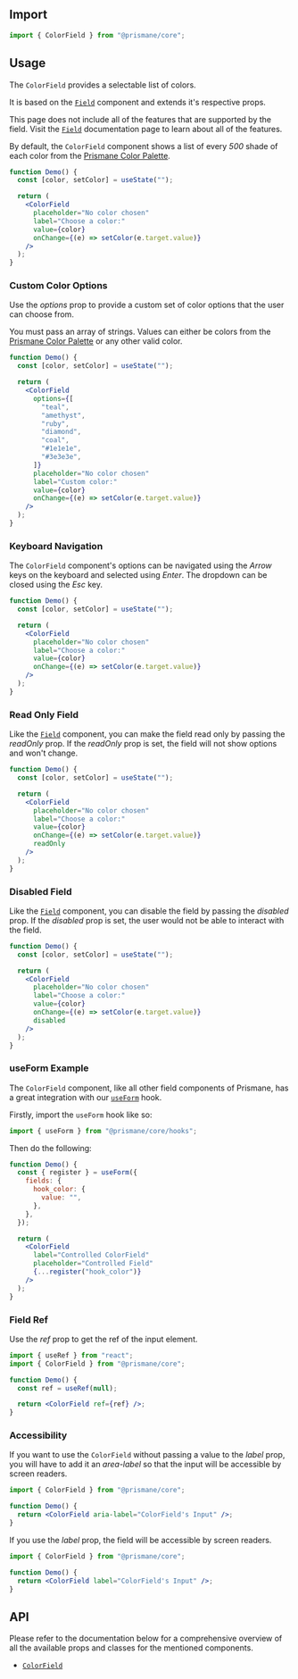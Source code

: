 ## Import

```js
import { ColorField } from "@prismane/core";
```

## Usage

The `ColorField` provides a selectable list of colors.

It is based on the [`Field`](/docs/components/inputs/field) component and extends it's respective props.

This page does not include all of the features that are supported by the field. Visit the [`Field`](/docs/components/inputs/field) documentation page to learn about all of the features.

By default, the `ColorField` component shows a list of every _500_ shade of each color from the [Prismane Color Palette](/docs/styling/color-palette).

```jsx preview
function Demo() {
  const [color, setColor] = useState("");

  return (
    <ColorField
      placeholder="No color chosen"
      label="Choose a color:"
      value={color}
      onChange={(e) => setColor(e.target.value)}
    />
  );
}
```

### Custom Color Options

Use the _options_ prop to provide a custom set of color options that the user can choose from.

You must pass an array of strings. Values can either be colors from the [Prismane Color Palette](/docs/styling/color-palette) or any other valid color.

```jsx preview
function Demo() {
  const [color, setColor] = useState("");

  return (
    <ColorField
      options={[
        "teal",
        "amethyst",
        "ruby",
        "diamond",
        "coal",
        "#1e1e1e",
        "#3e3e3e",
      ]}
      placeholder="No color chosen"
      label="Custom color:"
      value={color}
      onChange={(e) => setColor(e.target.value)}
    />
  );
}
```

### Keyboard Navigation

The `ColorField` component's options can be navigated using the _Arrow_ keys on the keyboard and selected using _Enter_. The dropdown can be closed using the _Esc_ key.

```jsx preview
function Demo() {
  const [color, setColor] = useState("");

  return (
    <ColorField
      placeholder="No color chosen"
      label="Choose a color:"
      value={color}
      onChange={(e) => setColor(e.target.value)}
    />
  );
}
```

### Read Only Field

Like the [`Field`](/docs/components/field) component, you can make the field read only by passing the _readOnly_ prop. If the _readOnly_ prop is set, the field will not show options and won't change.

```jsx preview
function Demo() {
  const [color, setColor] = useState("");

  return (
    <ColorField
      placeholder="No color chosen"
      label="Choose a color:"
      value={color}
      onChange={(e) => setColor(e.target.value)}
      readOnly
    />
  );
}
```

### Disabled Field

Like the [`Field`](/docs/components/field) component, you can disable the field by passing the _disabled_ prop. If the _disabled_ prop is set, the user would not be able to interact with the field.

```jsx preview
function Demo() {
  const [color, setColor] = useState("");

  return (
    <ColorField
      placeholder="No color chosen"
      label="Choose a color:"
      value={color}
      onChange={(e) => setColor(e.target.value)}
      disabled
    />
  );
}
```

### useForm Example

The `ColorField` component, like all other field components of Prismane, has a great integration with our [`useForm`](/docs/hooks/use-form) hook.

Firstly, import the `useForm` hook like so:

```js
import { useForm } from "@prismane/core/hooks";
```

Then do the following:

```jsx preview
function Demo() {
  const { register } = useForm({
    fields: {
      hook_color: {
        value: "",
      },
    },
  });

  return (
    <ColorField
      label="Controlled ColorField"
      placeholder="Controlled Field"
      {...register("hook_color")}
    />
  );
}
```

### Field Ref

Use the _ref_ prop to get the ref of the input element.

```jsx
import { useRef } from "react";
import { ColorField } from "@prismane/core";

function Demo() {
  const ref = useRef(null);

  return <ColorField ref={ref} />;
}
```

### Accessibility

If you want to use the `ColorField` without passing a value to the _label_ prop, you will have to add it an _area-label_ so that the input will be accessible by screen readers.

```jsx
import { ColorField } from "@prismane/core";

function Demo() {
  return <ColorField aria-label="ColorField's Input" />;
}
```

If you use the _label_ prop, the field will be accessible by screen readers.

```jsx
import { ColorField } from "@prismane/core";

function Demo() {
  return <ColorField label="ColorField's Input" />;
}
```

## API

Please refer to the documentation below for a comprehensive overview of all the available props and classes for the mentioned components.

- [`ColorField`](/docs/components-api/inputs/color-field-api)
